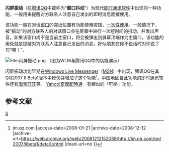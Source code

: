 {{noteTA
|G1=IT
}}
'''闪屏振动'''（在[[腾讯QQ|腾讯QQ]]中被称为“'''窗口抖动'''”）为现代[[即时通讯|即时通讯]][[软件|软件]]中出现的一种功能，一般用来提醒对方联系人注意自己发出的即时消息而被使用。

该功能一般在对话[[窗口|窗口]]的突出位置有功能使用按钮，[[一次性使用|一次性使用]]。一般情况下，被“振动”的对方联系人的对话窗口会在屏幕中进行一次短时间的抖动，并发出声音。如果该窗口尚不是当前主窗口，将会被弹出到屏幕顶端作为主窗口。该功能的用处就是提醒对方联系人注意自己发出的消息，好似朋友在你不说话时对你说了句“喂！”。

[[File:闪屏振动.png|File:闪屏振动.png]]
（图为WLM与腾讯QQ中的功能演示）

闪屏振动功能早期在[[Windows_Live_Messenger|Windows Live Messenger]]（[[MSN|MSN]]）中出现，腾讯QQ在其QQ2007 II Beta1版本中模仿并增加了这个功能<ref>{{Cite web |url=http://im.qq.com/qq/2007/iibeta1/detail.shtml |title=腾讯QQ2007II Beta1 {{!}} im.qq.com<!-- Bot generated title --> |access-date=2008-01-21 |archive-date=2008-12-12 |archive-url=https://web.archive.org/web/20081212152038/http://im.qq.com/qq/2007/iibeta1/detail.shtml |dead-url=no }}</ref>，中国地区含此功能的即时通讯软件还有[[阿里旺旺|淘宝旺旺]]等。
[[Yahoo!奇摩即時通|Yahoo!奇摩即時通]]一有類似的「叮咚」功能。

==参考文献==
{{reflist}}

[[Category:即时通讯|S]]